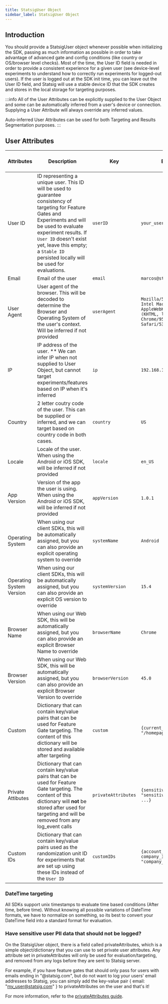 ```yaml
---
title: StatsigUser Object
sidebar_label: StatsigUser Object
---
```


## Introduction

You should provide a StatsigUser object whenever possible when initializing the SDK, passing as much information as possible in order to take advantage of advanced gate and config conditions (like country or OS/browser level checks). Most of the time, the User ID field is needed in order to provide a consistent experience for a given user (see device-level experiments to understand how to correctly run experiments for logged-out users). If the user is logged out at the SDK init time, you can leave out the User ID field, and Statsig will use a stable device ID that the SDK creates and stores in the local storage for targeting purposes.

:::info
All of the User Attributes can be explicitly supplied to the User Object and some can be automatically inferred from a user's device or connection. Supplying a User Attribute will always override any inferred values.

Auto-inferred User Attributes can be used for both Targeting and Results Segmentation purposes.
:::

## User Attributes

| Attributes               | Description                                                                                                                                                                                                                                                             | Key                 | Example                                                                                                                    | Client SDK Support |  Auto-infer |
| ------------------------ | ----------------------------------------------------------------------------------------------------------------------------------------------------------------------------------------------------------------------------------------------------------------------- | ------------------- | -------------------------------------------------------------------------------------------------------------------------- | ----- | ----- |
| User ID                  | ID representing a unique user. This ID will be used to guarantee consistency of targeting for Feature Gates and Experiments and will be used to evaluate experiment results. If `User ID` doesn't exist yet, leave this empty; a `Stable ID` persisted locally will be used for evaluations. | `userID`            | `your_user_id`                                                                                                             | All |
| Email                    | Email of the user                                                                                                                                                                                                                                                       | `email`             | `marcos@statsig.com`                                                                                                       | All |
| User Agent               | User agent of the browser. This will be decoded to determine the Browser and Operating System of the user's context. Will be inferred if not provided                                                                                                                   | `userAgent`         | `Mozilla/5.0 (Macintosh; Intel Mac OS X 10_15_7) AppleWebKit/537.36 (KHTML, like Gecko) Chrome/95.0.4638.40 Safari/537.36` | Web | ✔
| IP                       | IP address of the user. ** We can infer IP when not supplied to User Object, but cannot target experiments/features based on IP when it's inferred	                                                                                                                                                                                                                | `ip`                | `192.168.1.101`                                                                                                            | All | ✔ ** |
| Country                  | 2 letter coutry code of the user. This can be supplied or inferred, and we can target based on country code in both cases.                                                                                                                                                                                                       | `country`           | `US`                                                                                                                       | All | ✔ |
| Locale                   | Locale of the user. When using the Android or iOS SDK, will be inferred if not provided                                                                                                                                                                                 | `locale`            | `en_US`                                                                                                                    | Mobile | ✔ |
| App Version              | Version of the app the user is using. When using the Android or iOS SDK, will be inferred if not provided                                                                                                                                                               | `appVersion`        | `1.0.1`                                                                                                                    | Mobile | ✔ |
| Operating System         | When using our client SDKs, this will be automatically assigned, but you can also provide an explicit operating system to override                                                                                                                                       | `systemName`        | `Android`                                                                                                                  | All | ✔ |
| Operating System Version | When using our client SDKs, this will be automatically assigned, but you can also provide an explicit OS version to override                                                                                                                                             | `systemVersion`     | `15.4`                                                                                                                     | All | ✔ |
| Browser Name             | When using our Web SDK, this will be automatically assigned, but you can also provide an explicit Browser Name to override                                                                                                                                           | `browserName`       | `Chrome`                                                                                                                   | Web | ✔ |
| Browser Version           | When using our Web SDK, this will be automatically assigned, but you can also provide an explicit Browser Version to override                                                                                                                                        | `browserVersion`    | `45.0`                                                                                                                     | Web | ✔ |
| Custom                   | Dictionary that can contain key/value pairs that can be used for Feature Gate targeting. The content of this dictionary will be stored and available after targeting                                                                                                    | `custom`            | `{current_page: "/homepage", ...}`                                                                                         | All |   |
| Private Attibutes        | Dictionary that can contain key/value pairs that can be used for Feature Gate targeting. The content of this dictionary will **not** be stored after used for targeting and will be removed from any log_event calls                                                    | `privateAttributes` | `{sensitive_field: "sensitive_information", ...}`                                                                          | All |   |
| Custom IDs               | Dictionary that can contain key/value pairs used as the randomization unit ID for experiments that are set up using these IDs instead of the `User ID`                                                                                                                  | `customIDs`         | `{account_id: "23456555", company_id: "company_xyz"}`                                                                      | All |   |

### DateTime targeting
All SDKs support unix timestamps to evaluate time based conditions (After time, before time).  Without knowing all possible variations of DateTime formats, we have to normalize on something, so its best to convert your DateTime field into a standard format for evaluation.

### Have sensitive user PII data that should not be logged?

On the StatsigUser object, there is a field called privateAttributes, which is a simple object/dictionary that you can use to set private user attributes. Any attribute set in privateAttributes will only be used for evaluation/targeting, and removed from any logs before they are sent to Statsig server.

For example, if you have feature gates that should only pass for users with emails ending in "@statsig.com", but do not want to log your users' email addresses to Statsig, you can simply add the key-value pair { email: "my_user@statsig.com" } to privateAttributes on the user and that's it!

For more information, refer to the [privateAttributes guide](/guides/private-attributes).
